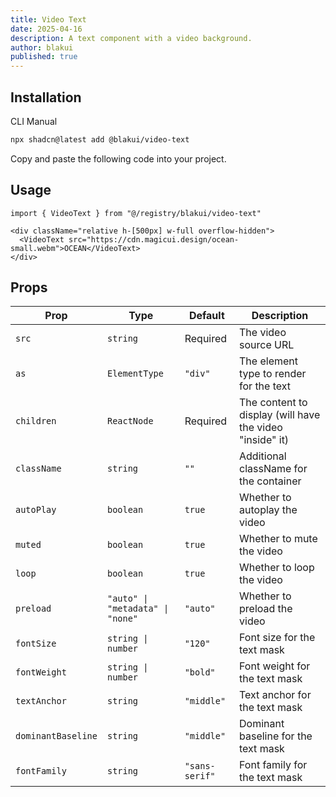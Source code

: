 ```yaml
---
title: Video Text
date: 2025-04-16
description: A text component with a video background.
author: blakui
published: true
---
```


<ComponentPreview name="video-text-demo" />

## Installation

<Tabs defaultValue="cli">

<TabsList>
  <TabsTrigger value="cli">CLI</TabsTrigger>
  <TabsTrigger value="manual">Manual</TabsTrigger>
</TabsList>
<TabsContent value="cli">

```bash
npx shadcn@latest add @blakui/video-text
```

</TabsContent>

<TabsContent value="manual">

<Steps>

<Step>Copy and paste the following code into your project.</Step>

<ComponentSource name="video-text" />

</Steps>

</TabsContent>

</Tabs>

## Usage

```tsx showLineNumbers
import { VideoText } from "@/registry/blakui/video-text"
```

```tsx showLineNumbers
<div className="relative h-[500px] w-full overflow-hidden">
  <VideoText src="https://cdn.magicui.design/ocean-small.webm">OCEAN</VideoText>
</div>
```

## Props

| Prop               | Type                             | Default        | Description                                              |
| ------------------ | -------------------------------- | -------------- | -------------------------------------------------------- |
| `src`              | `string`                         | Required       | The video source URL                                     |
| `as`               | `ElementType`                    | `"div"`        | The element type to render for the text                  |
| `children`         | `ReactNode`                      | Required       | The content to display (will have the video "inside" it) |
| `className`        | `string`                         | `""`           | Additional className for the container                   |
| `autoPlay`         | `boolean`                        | `true`         | Whether to autoplay the video                            |
| `muted`            | `boolean`                        | `true`         | Whether to mute the video                                |
| `loop`             | `boolean`                        | `true`         | Whether to loop the video                                |
| `preload`          | `"auto" \| "metadata" \| "none"` | `"auto"`       | Whether to preload the video                             |
| `fontSize`         | `string \| number`               | `"120"`        | Font size for the text mask                              |
| `fontWeight`       | `string \| number`               | `"bold"`       | Font weight for the text mask                            |
| `textAnchor`       | `string`                         | `"middle"`     | Text anchor for the text mask                            |
| `dominantBaseline` | `string`                         | `"middle"`     | Dominant baseline for the text mask                      |
| `fontFamily`       | `string`                         | `"sans-serif"` | Font family for the text mask                            |
